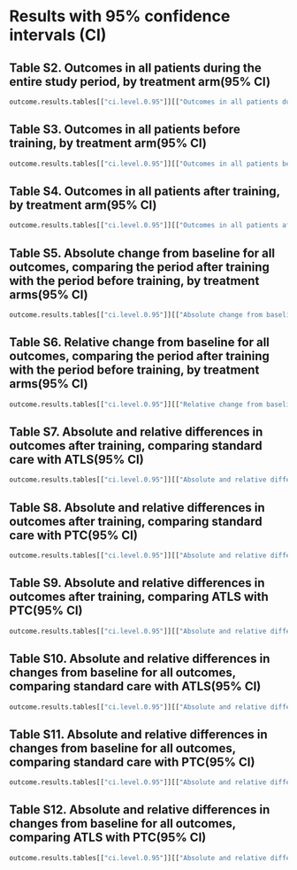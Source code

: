 \pagebreak

# Results with 95% confidence intervals (CI)

## Table S2. Outcomes in all patients during the entire study period, by treatment arm(95% CI)

```r

outcome.results.tables[["ci.level.0.95"]][["Outcomes in all patients during the entire study period, by treatment arm"]]

```

\pagebreak



## Table S3. Outcomes in all patients before training, by treatment arm(95% CI)

```r

outcome.results.tables[["ci.level.0.95"]][["Outcomes in all patients before training, by treatment arm"]]

```

\pagebreak



## Table S4. Outcomes in all patients after training, by treatment arm(95% CI)

```r

outcome.results.tables[["ci.level.0.95"]][["Outcomes in all patients after training, by treatment arm"]]

```

\pagebreak



## Table S5. Absolute change from baseline for all outcomes, comparing the period after training with the period before training, by treatment arms(95% CI)

```r

outcome.results.tables[["ci.level.0.95"]][["Absolute change from baseline for all outcomes, comparing the period after training with the period before training, by treatment arms"]]

```

\pagebreak



## Table S6. Relative change from baseline for all outcomes, comparing the period after training with the period before training, by treatment arms(95% CI)

```r

outcome.results.tables[["ci.level.0.95"]][["Relative change from baseline for all outcomes, comparing the period after training with the period before training, by treatment arms"]]

```

\pagebreak



## Table S7. Absolute and relative differences in outcomes after training, comparing standard care with ATLS(95% CI)

```r

outcome.results.tables[["ci.level.0.95"]][["Absolute and relative differences in outcomes after training, comparing standard care with ATLS"]]

```

\pagebreak



## Table S8. Absolute and relative differences in outcomes after training, comparing standard care with PTC(95% CI)

```r

outcome.results.tables[["ci.level.0.95"]][["Absolute and relative differences in outcomes after training, comparing standard care with PTC"]]

```

\pagebreak



## Table S9. Absolute and relative differences in outcomes after training, comparing ATLS with PTC(95% CI)

```r

outcome.results.tables[["ci.level.0.95"]][["Absolute and relative differences in outcomes after training, comparing ATLS with PTC"]]

```

\pagebreak



## Table S10. Absolute and relative differences in changes from baseline for all outcomes, comparing standard care with ATLS(95% CI)

```r

outcome.results.tables[["ci.level.0.95"]][["Absolute and relative differences in changes from baseline for all outcomes, comparing standard care with ATLS"]]

```

\pagebreak



## Table S11. Absolute and relative differences in changes from baseline for all outcomes, comparing standard care with PTC(95% CI)

```r

outcome.results.tables[["ci.level.0.95"]][["Absolute and relative differences in changes from baseline for all outcomes, comparing standard care with PTC"]]

```

\pagebreak



## Table S12. Absolute and relative differences in changes from baseline for all outcomes, comparing ATLS with PTC(95% CI)

```r

outcome.results.tables[["ci.level.0.95"]][["Absolute and relative differences in changes from baseline for all outcomes, comparing ATLS with PTC"]]

```

\pagebreak



